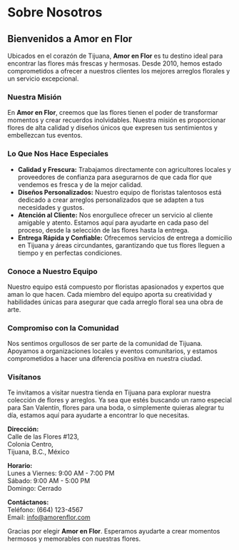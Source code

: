 # Sobre Nosotros

## Bienvenidos a Amor en Flor

Ubicados en el corazón de Tijuana, **Amor en Flor** es tu destino ideal para encontrar las flores más frescas y hermosas. Desde 2010, hemos estado comprometidos a ofrecer a nuestros clientes los mejores arreglos florales y un servicio excepcional.

### Nuestra Misión

En **Amor en Flor**, creemos que las flores tienen el poder de transformar momentos y crear recuerdos inolvidables. Nuestra misión es proporcionar flores de alta calidad y diseños únicos que expresen tus sentimientos y embellezcan tus eventos.

### Lo Que Nos Hace Especiales

- **Calidad y Frescura:** Trabajamos directamente con agricultores locales y proveedores de confianza para asegurarnos de que cada flor que vendemos es fresca y de la mejor calidad.
- **Diseños Personalizados:** Nuestro equipo de floristas talentosos está dedicado a crear arreglos personalizados que se adapten a tus necesidades y gustos.
- **Atención al Cliente:** Nos enorgullece ofrecer un servicio al cliente amigable y atento. Estamos aquí para ayudarte en cada paso del proceso, desde la selección de las flores hasta la entrega.
- **Entrega Rápida y Confiable:** Ofrecemos servicios de entrega a domicilio en Tijuana y áreas circundantes, garantizando que tus flores lleguen a tiempo y en perfectas condiciones.

### Conoce a Nuestro Equipo

Nuestro equipo está compuesto por floristas apasionados y expertos que aman lo que hacen. Cada miembro del equipo aporta su creatividad y habilidades únicas para asegurar que cada arreglo floral sea una obra de arte.

### Compromiso con la Comunidad

Nos sentimos orgullosos de ser parte de la comunidad de Tijuana. Apoyamos a organizaciones locales y eventos comunitarios, y estamos comprometidos a hacer una diferencia positiva en nuestra ciudad.

### Visítanos

Te invitamos a visitar nuestra tienda en Tijuana para explorar nuestra colección de flores y arreglos. Ya sea que estés buscando un ramo especial para San Valentín, flores para una boda, o simplemente quieras alegrar tu día, estamos aquí para ayudarte a encontrar lo que necesitas.

**Dirección:**  
Calle de las Flores #123,  
Colonia Centro,  
Tijuana, B.C., México

**Horario:**  
Lunes a Viernes: 9:00 AM - 7:00 PM  
Sábado: 9:00 AM - 5:00 PM  
Domingo: Cerrado

**Contáctanos:**  
Teléfono: (664) 123-4567  
Email: info@amorenflor.com

Gracias por elegir **Amor en Flor**. Esperamos ayudarte a crear momentos hermosos y memorables con nuestras flores.
